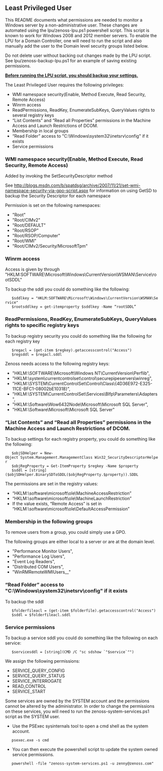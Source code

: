 == Least Privileged User ==

This README documents what permissions are needed to monitor a Windows server by a non-administrative user.  These changes are automated using the lpu/zenoss-lpu.ps1 powershell script.  This script is known to work for Windows 2008 and 2012 member servers.  To enable the LPU for a Domain Controller, one will need to run the script and also manually add the user to the Domain level security groups listed below.

Do not delete user without backing out changes made by the LPU script.  See lpu/zenoss-backup-lpu.ps1 for an example of saving existing permissions.

<u>'''Before running the LPU script, you should backup your settings.'''</u>

The Least Privileged User requires the following privileges:

* WMI namespace security(Enable, Method Execute, Read Security, Remote Access)
* Winrm access
* ReadPermissions, ReadKey, EnumerateSubKeys, QueryValues rights to several registry keys
* “List Contents” and “Read all Properties” permissions in the Machine Access and Launch Restrictions of DCOM.
* Membership in local groups
* “Read Folder” access to "C:\Windows\system32\inetsrv\config" if it exists
* Service permissions

=== WMI namespace security(Enable, Method Execute, Read Security, Remote Access) ===
Added by invoking the SetSecurityDescriptor method

See http://blogs.msdn.com/b/spatdsg/archive/2007/11/21/set-wmi-namespace-security-via-gpo-script.aspx for information on using GetSD to backup the Security Descriptor for each namespace

Permission is set on the following namespaces:
* "Root"
* "Root/CIMv2"
* "Root/DEFAULT"
* "Root/RSOP"
* "Root/RSOP/Computer"
* "Root/WMI"
* "Root/CIMv2/Security/MicrosoftTpm"

=== Winrm access ===
Access is given by through "HKLM:SOFTWARE\Microsoft\Windows\CurrentVersion\WSMAN\Service\rootSDDL"

To backup the sddl you could do something like the following:

    $sddlkey = "HKLM:SOFTWARE\Microsoft\Windows\CurrentVersion\WSMAN\Service"
    $rootsddlkey = get-itemproperty $sddlkey -Name “rootSDDL”

=== ReadPermissions, ReadKey, EnumerateSubKeys, QueryValues rights to specific registry keys ===

To backup registry security you could do something like the following for each registry key

    $regacl = (get-item $regkey).getaccesscontrol("Access")
    $regsddl = $regacl.sddl

Zenoss needs access to the following registry keys:
* "HKLM:\SOFTWARE\Microsoft\Windows NT\CurrentVersion\Perflib",
* "HKLM:\system\currentcontrolset\control\securepipeservers\winreg",
* "HKLM:\SYSTEM\CurrentControlSet\Control\Class\{4D36E972-E325-11CE-BFC1-08002bE10318}",
* "HKLM:\SYSTEM\CurrentControlSet\Services\Blfp\Parameters\Adapters",
* "HKLM:\Software\Wow6432Node\Microsoft\Microsoft SQL Server",
* "HKLM:\Software\Microsoft\Microsoft SQL Server"

=== “List Contents” and “Read all Properties” permissions in the Machine Access and Launch Restrictions of DCOM. ===

To backup settings for each registry property, you could do something like the following:

    $objSDHelper = New-Object System.Management.ManagementClass Win32_SecurityDescriptorHelper
    $objRegProperty = Get-ItemProperty $regkey -Name $property
    $sddl = [string]($objSDHelper.BinarySDToSDDL($objRegProperty.$property)).SDDL

The permissions are set in the registry values:
* “HKLM:\software\microsoft\ole\MachineAccessRestriction”
* “HKLM:\software\microsoft\ole\MachineLaunchRestriction”
* If the value exists, “Remote Access” is set in “HKLM:\software\microsoft\ole\DefaultAccessPermission”

=== Membership in the following groups ===

To remove users from a group, you could simply use a GPO.

The following groups are either local to a server or are at the domain level.
* "Performance Monitor Users",
* "Performance Log Users", 
* "Event Log Readers", 
* "Distributed COM Users", 
* "WinRMRemoteWMIUsers__"

=== “Read Folder” access to "C:\Windows\system32\inetsrv\config" if it exists ===

To backup the sddl

    $folderfileacl = (get-item $folderfile).getaccesscontrol("Access")
    $sddl = $folderfileacl.sddl

=== Service permissions ===

To backup a service sddl you could do something like the following on each service:

    $servicesddl = [string](CMD /C "sc sdshow `"$service`"")

We assign the following permissions:
* SERVICE_QUERY_CONFIG
* SERVICE_QUERY_STATUS 
* SERVICE_INTERROGATE 
* READ_CONTROL
* SERVICE_START

Some services are owned by the SYSTEM account and the permissions cannot be altered by the administrator.  In order to change the permissions on these services, you will need to run the zenoss-system-services.ps1 script as the SYSTEM user.

* Use the PSExec sysinternals tool to open a cmd shell as the system account.

    psexec.exe -s cmd
* You can then execute the powershell script to update the system owned service permissions.

    powershell -file "zenoss-system-services.ps1 -u zenny@zenoss.com"
